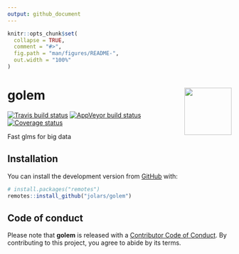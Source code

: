 ```yaml
---
output: github_document
---
```


<!-- README.md is generated from README.Rmd. Please edit that file -->

```r
knitr::opts_chunk$set(
  collapse = TRUE,
  comment = "#>",
  fig.path = "man/figures/README-",
  out.width = "100%"
)
```

# golem <img src='man/figures/logo.png' align="right" height="106" />

<!-- badges: start -->
[![Travis build status](https://travis-ci.org/jolars/golem.svg?branch=master)](https://travis-ci.org/jolars/golem)
[![AppVeyor build status](https://ci.appveyor.com/api/projects/status/github/jolars/golem?branch=master&svg=true)](https://ci.appveyor.com/project/jolars/golem)
[![Coverage status](https://codecov.io/gh/jolars/golem/branch/master/graph/badge.svg)](https://codecov.io/github/jolars/golem?branch=master)
<!-- badges: end -->

Fast glms for big data

## Installation

You can install the development version from [GitHub](https://github.com/) with:

``` r
# install.packages("remotes")
remotes::install_github("jolars/golem")
```

## Code of conduct

Please note that **golem** is released with a 
[Contributor Code of Conduct](CODE_OF_CONDUCT.md). By contributing to this 
project, you agree to abide by its terms.

